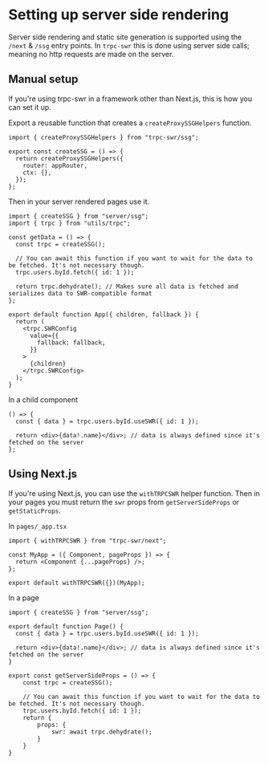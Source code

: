 # Setting up server side rendering

Server side rendering and static site generation is supported using the `/next` & `/ssg` entry points. In `trpc-swr` this is done using server side calls; meaning no http requests are made on the server.

## Manual setup

If you're using trpc-swr in a framework other than Next.js, this is how you can set it up.

Export a reusable function that creates a `createProxySSGHelpers` function.

```tsx
import { createProxySSGHelpers } from "trpc-swr/ssg";

export const createSSG = () => {
  return createProxySSGHelpers({
    router: appRouter,
    ctx: {},
  });
};
```

Then in your server rendered pages use it.

```tsx
import { createSSG } from "server/ssg";
import { trpc } from "utils/trpc";

const getData = () => {
  const trpc = createSSG();

  // You can await this function if you want to wait for the data to be fetched. It's not necessary though.
  trpc.users.byId.fetch({ id: 1 });

  return trpc.dehydrate(); // Makes sure all data is fetched and serializes data to SWR-compatible format
};

export default function App({ children, fallback }) {
  return (
    <trpc.SWRConfig
      value={{
        fallback: fallback,
      }}
    >
      {children}
    </trpc.SWRConfig>
  );
}
```

In a child component

```tsx
() => {
  const { data } = trpc.users.byId.useSWR({ id: 1 });

  return <div>{data!.name}</div>; // data is always defined since it's fetched on the server
};
```

## Using Next.js

If you're using Next.js, you can use the `withTRPCSWR` helper function. Then in your pages you must return the `swr` props from `getServerSideProps` or `getStaticProps`.

In `pages/_app.tsx`

```tsx
import { withTRPCSWR } from "trpc-swr/next";

const MyApp = ({ Component, pageProps }) => {
  return <Component {...pageProps} />;
};

export default withTRPCSWR({})(MyApp);
```

In a page

```tsx
import { createSSG } from "server/ssg";

export default function Page() {
  const { data } = trpc.users.byId.useSWR({ id: 1 });

  return <div>{data!.name}</div>; // data is always defined since it's fetched on the server
}

export const getServerSideProps = () => {
    const trpc = createSSG();

    // You can await this function if you want to wait for the data to be fetched. It's not necessary though.
    trpc.users.byId.fetch({ id: 1 });
    return {
        props: {
            swr: await trpc.dehydrate();
        }
    }
}
```
